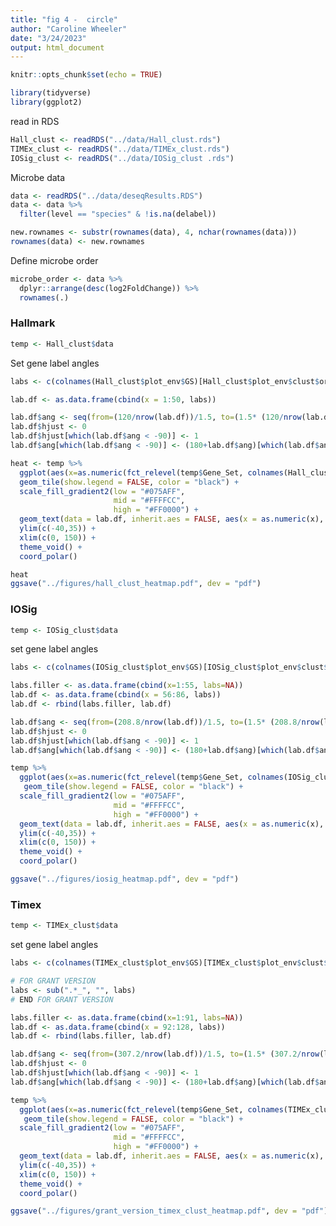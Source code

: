 ```yaml
---
title: "fig 4 -  circle"
author: "Caroline Wheeler"
date: "3/24/2023"
output: html_document
---
```


```r
knitr::opts_chunk$set(echo = TRUE)

library(tidyverse)
library(ggplot2)
```

read in RDS
```r
Hall_clust <- readRDS("../data/Hall_clust.rds")
TIMEx_clust <- readRDS("../data/TIMEx_clust.rds")
IOSig_clust <- readRDS("../data/IOSig_clust .rds")
```

Microbe data
```r
data <- readRDS("../data/deseqResults.RDS")
data <- data %>%
  filter(level == "species" & !is.na(delabel))

new.rownames <- substr(rownames(data), 4, nchar(rownames(data)))
rownames(data) <- new.rownames
```

Define microbe order 
```r
microbe_order <- data %>%
  dplyr::arrange(desc(log2FoldChange)) %>%
  rownames(.)
```


### Hallmark 
```r
temp <- Hall_clust$data
```

Set gene label angles 
```r
labs <- c(colnames(Hall_clust$plot_env$GS)[Hall_clust$plot_env$clust$order]) 

lab.df <- as.data.frame(cbind(x = 1:50, labs))

lab.df$ang <- seq(from=(120/nrow(lab.df))/1.5, to=(1.5* (120/nrow(lab.df)))-120, length.out=nrow(lab.df)) + 80
lab.df$hjust <- 0
lab.df$hjust[which(lab.df$ang < -90)] <- 1
lab.df$ang[which(lab.df$ang < -90)] <- (180+lab.df$ang)[which(lab.df$ang < -90)]
```

```r
heat <- temp %>%
  ggplot(aes(x=as.numeric(fct_relevel(temp$Gene_Set, colnames(Hall_clust$plot_env$GS)[Hall_clust$plot_env$clust$order])), y=as.numeric(fct_relevel(Microbe, rev(microbe_order))), fill=value)) +
  geom_tile(show.legend = FALSE, color = "black") +
  scale_fill_gradient2(low = "#075AFF",
                       mid = "#FFFFCC",
                       high = "#FF0000") +
  geom_text(data = lab.df, inherit.aes = FALSE, aes(x = as.numeric(x), y = 17, label = labs, angle=ang, hjust=hjust), size=1.2) + 
  ylim(c(-40,35)) +
  xlim(c(0, 150)) +
  theme_void() +
  coord_polar() 

heat
ggsave("../figures/hall_clust_heatmap.pdf", dev = "pdf")
```

### IOSig 
```r
temp <- IOSig_clust$data
```

set gene label angles
```r
labs <- c(colnames(IOSig_clust$plot_env$GS)[IOSig_clust$plot_env$clust$order]) 

labs.filler <- as.data.frame(cbind(x=1:55, labs=NA))
lab.df <- as.data.frame(cbind(x = 56:86, labs))
lab.df <- rbind(labs.filler, lab.df)

lab.df$ang <- seq(from=(208.8/nrow(lab.df))/1.5, to=(1.5* (208.8/nrow(lab.df)))-208.8, length.out=nrow(lab.df)) + 80
lab.df$hjust <- 0
lab.df$hjust[which(lab.df$ang < -90)] <- 1
lab.df$ang[which(lab.df$ang < -90)] <- (180+lab.df$ang)[which(lab.df$ang < -90)]
```


```r
temp %>%
  ggplot(aes(x=as.numeric(fct_relevel(temp$Gene_Set, colnames(IOSig_clust$plot_env$GS)[IOSig_clust$plot_env$clust$order])) + 55, y=as.numeric(fct_relevel(Microbe, rev(microbe_order))), fill=value)) +
   geom_tile(show.legend = FALSE, color = "black") +
  scale_fill_gradient2(low = "#075AFF",
                       mid = "#FFFFCC",
                       high = "#FF0000") +
  geom_text(data = lab.df, inherit.aes = FALSE, aes(x = as.numeric(x), y = 17, label = labs, angle=ang, hjust=hjust), size=1.2) + 
  ylim(c(-40,35)) +
  xlim(c(0, 150)) +
  theme_void() +
  coord_polar()

ggsave("../figures/iosig_heatmap.pdf", dev = "pdf")
```
### Timex
```r
temp <- TIMEx_clust$data
```

set gene label angles
```r
labs <- c(colnames(TIMEx_clust$plot_env$GS)[TIMEx_clust$plot_env$clust$order]) 

# FOR GRANT VERSION
labs <- sub(".*_", "", labs)  
# END FOR GRANT VERSION

labs.filler <- as.data.frame(cbind(x=1:91, labs=NA))
lab.df <- as.data.frame(cbind(x = 92:128, labs))
lab.df <- rbind(labs.filler, lab.df)

lab.df$ang <- seq(from=(307.2/nrow(lab.df))/1.5, to=(1.5* (307.2/nrow(lab.df)))-307.2, length.out=nrow(lab.df)) + 80
lab.df$hjust <- 0
lab.df$hjust[which(lab.df$ang < -90)] <- 1
lab.df$ang[which(lab.df$ang < -90)] <- (180+lab.df$ang)[which(lab.df$ang < -90)]
```


```r
temp %>%
  ggplot(aes(x=as.numeric(fct_relevel(temp$Gene_Set, colnames(TIMEx_clust$plot_env$GS)[TIMEx_clust$plot_env$clust$order])) + 91, y=as.numeric(fct_relevel(Microbe, rev(microbe_order))), fill=value)) +
   geom_tile(show.legend = FALSE, color = "black") +
  scale_fill_gradient2(low = "#075AFF",
                       mid = "#FFFFCC",
                       high = "#FF0000") +
  geom_text(data = lab.df, inherit.aes = FALSE, aes(x = as.numeric(x), y = 17, label = labs, angle=ang, hjust=hjust), size=1.2) + 
  ylim(c(-40,35)) +
  xlim(c(0, 150)) +
  theme_void() +
  coord_polar()

ggsave("../figures/grant_version_timex_clust_heatmap.pdf", dev = "pdf")
```

<!-- ### example label full circle -->
<!-- ```{r} -->
<!-- lab.df$ang <- seq(from=(360/nrow(lab.df))/1.5, to=(1.5* (360/nrow(lab.df)))-360, length.out=nrow(lab.df))+80 -->
<!-- lab.df$hjust <- 0 -->
<!-- lab.df$hjust[which(lab.df$ang < -90)] <- 1 -->
<!-- lab.df$ang[which(lab.df$ang < -90)] <- (180+lab.df$ang)[which(lab.df$ang < -90)] -->
<!-- ``` -->

